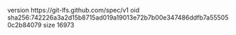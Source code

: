 version https://git-lfs.github.com/spec/v1
oid sha256:742226a3a2d15b8715ad019a19013e72b7b00e347486ddfb7a555050c2b84079
size 16973
